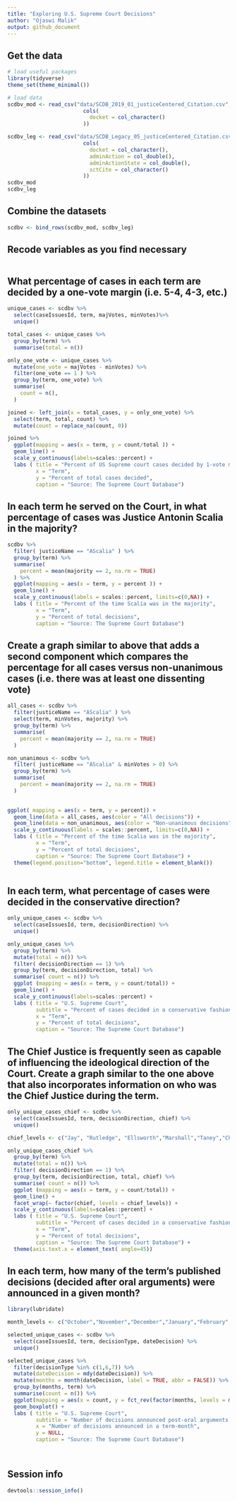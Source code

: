 ```yaml
---
title: "Exploring U.S. Supreme Court Decisions"
author: "Ojaswi Malik"
output: github_document
---
```


## Get the data

```r
# load useful packages
library(tidyverse)
theme_set(theme_minimal()) 

# load data
scdbv_mod <- read_csv("data/SCDB_2019_01_justiceCentered_Citation.csv", col_types = 
                        cols(
                          docket = col_character()
                        ))

scdbv_leg <- read_csv("data/SCDB_Legacy_05_justiceCentered_Citation.csv", col_types = 
                        cols(
                          docket = col_character(),
                          adminAction = col_double(),
                          adminActionState = col_double(),
                          sctCite = col_character()
                        ))
scdbv_mod
scdbv_leg
```

## Combine the datasets

```r
scdbv <- bind_rows(scdbv_mod, scdbv_leg)
```

## Recode variables as you find necessary

```r

```

## What percentage of cases in each term are decided by a one-vote margin (i.e. 5-4, 4-3, etc.)

```r
unique_cases <- scdbv %>%
  select(caseIssuesId, term, majVotes, minVotes)%>%
  unique()

total_cases <- unique_cases %>%
  group_by(term) %>%
  summarise(total = n())

only_one_vote <- unique_cases %>%
  mutate(one_vote = majVotes - minVotes) %>%
  filter(one_vote == 1 ) %>%
  group_by(term, one_vote) %>%
  summarise(
    count = n(),
  ) 

joined <- left_join(x = total_cases, y = only_one_vote) %>%
  select(term, total, count) %>%
  mutate(count = replace_na(count, 0))

joined %>%
  ggplot(mapping = aes(x = term, y = count/total )) +
  geom_line() +
  scale_y_continuous(labels=scales::percent) + 
  labs ( title = "Percent of US Supreme court cases decided by 1-vote margin", 
         x = "Term",
         y = "Percent of total cases decided", 
         caption = "Source: The Supreme Court Database")

```

## In each term he served on the Court, in what percentage of cases was Justice Antonin Scalia in the majority?

```r
scdbv %>%
  filter( justiceName == "AScalia" ) %>%
  group_by(term) %>%
  summarise(
    percent = mean(majority == 2, na.rm = TRUE) 
  ) %>%
  ggplot(mapping = aes(x = term, y = percent )) +
  geom_line() +
  scale_y_continuous(labels = scales::percent, limits=c(0,NA)) + 
  labs ( title = "Percent of the time Scalia was in the majority", 
         x = "Term",
         y = "Percent of total decisions", 
         caption = "Source: The Supreme Court Database")

```

## Create a graph similar to above that adds a second component which compares the percentage for all cases versus non-unanimous cases (i.e. there was at least one dissenting vote)

```r

all_cases <- scdbv %>%
  filter(justiceName == "AScalia" ) %>%
  select(term, minVotes, majority) %>%
  group_by(term) %>%
  summarise(
    percent = mean(majority == 2, na.rm = TRUE)
  ) 

non_unanimous <- scdbv %>%
  filter( justiceName == "AScalia" & minVotes > 0) %>%
  group_by(term) %>%
  summarise(
    percent = mean(majority == 2, na.rm = TRUE) 
  )
  

ggplot( mapping = aes(x = term, y = percent)) +
  geom_line(data = all_cases, aes(color = "All decisions")) +
  geom_line(data = non_unanimous, aes(color = "Non-unanimous decisions")) + 
  scale_y_continuous(labels = scales::percent, limits=c(0,NA)) +
  labs ( title = "Percent of the time Scalia was in the majority", 
         x = "Term",
         y = "Percent of total decisions", 
         caption = "Source: The Supreme Court Database") +
  theme(legend.position="bottom", legend.title = element_blank())



```

## In each term, what percentage of cases were decided in the conservative direction?

```r
only_unique_cases <- scdbv %>%
  select(caseIssuesId, term, decisionDirection) %>%
  unique()

only_unique_cases %>%
  group_by(term) %>%
  mutate(total = n()) %>%
  filter( decisionDirection == 1) %>%
  group_by(term, decisionDirection, total) %>%
  summarise( count = n()) %>%
  ggplot (mapping = aes(x = term, y = count/total)) +
  geom_line() +
  scale_y_continuous(labels=scales::percent) + 
  labs ( title = "U.S. Supreme Court",
         subtitle = "Percent of cases decided in a conservative fashion", 
         x = "Term",
         y = "Percent of total decisions", 
         caption = "Source: The Supreme Court Database")

```

## The Chief Justice is frequently seen as capable of influencing the ideological direction of the Court. Create a graph similar to the one above that also incorporates information on who was the Chief Justice during the term.

```r
only_unique_cases_chief <- scdbv %>%
  select(caseIssuesId, term, decisionDirection, chief) %>%
  unique()

chief_levels <- c("Jay", "Rutledge", "Ellsworth","Marshall","Taney","Chase","Waite","Fuller","White","Taft","Hughes","Stone","Vinson","Warren","Burger","Rehnquist","Roberts")

only_unique_cases_chief %>%
  group_by(term) %>%
  mutate(total = n()) %>%
  filter( decisionDirection == 1) %>%
  group_by(term, decisionDirection, total, chief) %>%
  summarise( count = n()) %>%
  ggplot (mapping = aes(x = term, y = count/total)) +
  geom_line() +
  facet_wrap(~ factor(chief, levels = chief_levels)) +
  scale_y_continuous(labels=scales::percent) + 
  labs ( title = "U.S. Supreme Court",
         subtitle = "Percent of cases decided in a conservative fashion", 
         x = "Term",
         y = "Percent of total decisions", 
         caption = "Source: The Supreme Court Database") +
  theme(axis.text.x = element_text( angle=45))
```

## In each term, how many of the term's published decisions (decided after oral arguments) were announced in a given month?

```r

library(lubridate)

month_levels <- c("October","November","December","January","February","March","April","May","June","July","August","September")

selected_unique_cases <- scdbv %>%
  select(caseIssuesId, term, decisionType, dateDecision) %>%
  unique()

selected_unique_cases %>%
  filter(decisionType %in% c(1,6,7)) %>%
  mutate(dateDecision = mdy(dateDecision)) %>%
  mutate(months = month(dateDecision, label = TRUE, abbr = FALSE)) %>%
  group_by(months, term) %>%
  summarise(count = n()) %>%
  ggplot(mapping = aes(x = count, y = fct_rev(factor(months, levels = month_levels)) )) + 
  geom_boxplot() +
  labs ( title = "U.S. Supreme Court",
         subtitle = "Number of decisions announced post-oral arguments per month, by term", 
         x = "Number of decisions announced in a term-month",
         y = NULL,
         caption = "Source: The Supreme Court Database")
  



```

## Session info

```r
devtools::session_info()
```


